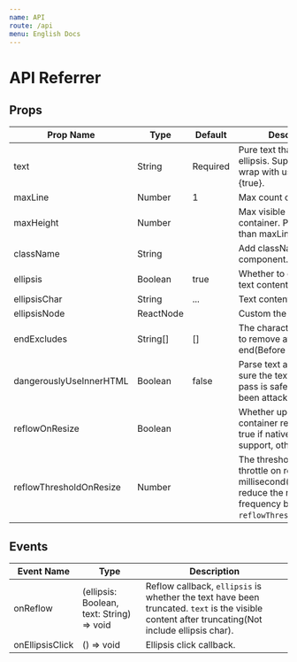 ```yaml
---
name: API
route: /api
menu: English Docs
---
```


# API Referrer

## Props

| Prop Name               | Type      | Default  | Description                                                                                                                                |
| ----------------------- | --------- | -------- | ------------------------------------------------------------------------------------------------------------------------------------------ |
| text                    | String    | Required | Pure text that you want to ellipsis. Support \n to wrap with useJsEllipsis={true}.                                                         |
| maxLine                 | Number    | 1        | Max count of visible lines.                                                                                                                |
| maxHeight               | Number    |          | Max visible height of container. Priority higher than maxLine.                                                                             |
| className               | String    |          | Add className to component.                                                                                                                |
| ellipsis                | Boolean   | true     | Whether to ellipsis the text content.                                                                                                      |
| ellipsisChar            | String    | ...      | Text content of ellipsis.                                                                                                                  |
| ellipsisNode            | ReactNode |          | Custom the ellipsis node.                                                                                                                  |
| endExcludes             | String[]  | []       | The characters that want to remove at the end(Before ellipsis char).                                                                       |
| dangerouslyUseInnerHTML | Boolean   | false    | Parse text as html(Make sure the text that you pass is safe, or you may been attacked by XSS).                                             |
| reflowOnResize          | Boolean   |          | Whether update when container resize. Default true if native ellipsis support, otherwise false.                                            |
| reflowThresholdOnResize | Number    |          | The threshold of reflow throttle on resize, unit is millisecond(You can reduce the resize frequency by setting `reflowThresholdOnResize`). |

## Events

| Event Name      | Type                                      | Description                                                                                                                                     |
| --------------- | ----------------------------------------- | ----------------------------------------------------------------------------------------------------------------------------------------------- |
| onReflow        | (ellipsis: Boolean, text: String) => void | Reflow callback, `ellipsis` is whether the text have been truncated. `text` is the visible content after truncating(Not include ellipsis char). |
| onEllipsisClick | () => void                                | Ellipsis click callback.                                                                                                                        |
